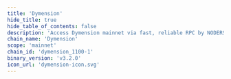 ```yaml
---
title: 'Dymension'
hide_title: true
hide_table_of_contents: false
description: 'Access Dymension mainnet via fast, reliable RPC by NODERS — no limits, Omnichain-ready, and built for scalable Web3'
chain_name: 'Dymension'
scope: 'mainnet'
chain_id: 'dymension_1100-1'
binary_version: 'v3.2.0'
icon_url: 'dymension-icon.svg'
---
```



<ChainLayout>
  <ChainHero
    name="Dymension"
    iconUrl="img/dymension-icon.svg"
    bgColor="#dbb447"
    scope="mainnet"
    chainId="dymension_1100-1"
    nodeVersion="v3.2.0"
    token="DYM"
    stakeUrl="https://wallet.keplr.app/?modal=staking&chain=dymension_1100-1&validator_address=dymvaloper1ta56hcqaxj55wu8emarnw090gk5uq4366uz572&step_id=3&action_id=stake"
    restakeUrl="https://restake.app/dymension/dymvaloper1ta56hcqaxj55wu8emarnw090gk5uq4366uz572/stake"
    websiteUrl="https://dymension.xyz/"
    githubUrl="https://github.com/dymensionxyz"
    xUrl="https://twitter.com/dymension"
    discordUrl="https://discord.gg/dymension"
  />

  <ProductLinks
    appUrl="https://dymensionhub.org"
    appImageUrl="img/products/dymension-app.png"
    explorerUrl=""
    explorerImageUrl="img/products/dymension-exp.png"
    faucetUrl=""
  />

  <ToolsGrid
    chainName="dymension"
    scope="mainnet"
    showInstall={true}
    showUpgrade={true}
    showGenesis={true}
    showCli={true}
    showEndpoints={true}
    showStateSync={true}
    showSnapshot={true}
    showLivePeers={true}
    showSeed={true}
    showAddressBook={true}
    showExplorersList={false}
    showPublicEndpoints={false}
    showUsefulTools={false}
    showUpgradeWatcher={false}
  />

</ChainLayout>
